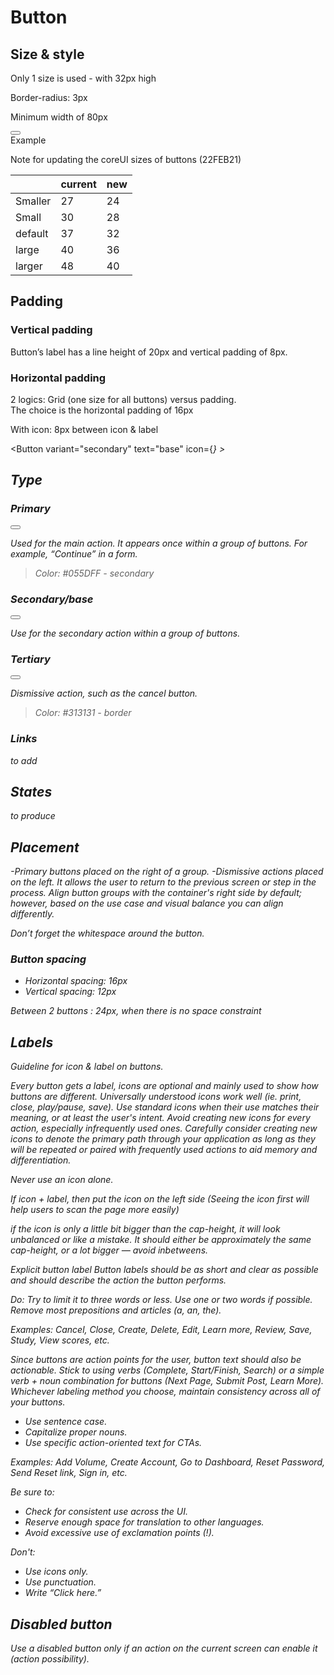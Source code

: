
<Meta title="MDX/Button" component={Button} />

# Button

## Size & style

Only 1 size is used - with 32px high

Border-radius: 3px

Minimum width of 80px


<Story name="size & style">
    <Button
    variant="base" 
    text="text"
    >
    </Button>
    <div>Example</div>
</Story>


Note for updating the coreUI sizes of buttons (22FEB21)

|         | current | new |
|---------|---------|-----|
| Smaller |      27 |  24 |
| Small   |      30 |  28 |
| default |      37 |  32 |
| large   |      40 |  36 |
| larger  |      48 |  40 |


## Padding

### Vertical padding
Button’s label has a line height of 20px and vertical padding of 8px.

### Horizontal padding
2 logics: Grid (one size for all buttons) versus padding.  
The choice is the horizontal padding of 16px


With icon: 8px between icon & label  
<Story name="icon & label">
    <div>
      <Button
        variant="secondary" 
        text="base"
        icon={<i className="fas fa-star" />} 
      >
      </Button>
    </div>
</Story>


## Type

### Primary

<Story name="Primary">
    <div>
      <Button
        variant="secondary" 
        text="primary"
      >
      </Button>
    </div>
</Story>

Used for the main action. It appears once within a group of buttons. For example, “Continue” in a form.

> Color: #055DFF - secondary

### Secondary/base

<div>
  <Button
    variant="base" 
    text="base"
  >
  </Button>
</div>

Use for the secondary action within a group of buttons. 


### Tertiary
<div>
  <Button
    outlined
    text="base"
  >
  </Button>
</div>

Dismissive action, such as the cancel button.

> Color: #313131 - border


### Links
*to add*


## States
*to produce*

## Placement

-Primary buttons placed on the right of a group.
-Dismissive actions placed on the left. It allows the user to return to the previous screen or step in the process.
Align button groups with the container's right side by default; however, based on the use case and visual balance you can align differently.


Don’t forget the whitespace around the button.


### Button spacing  
- Horizontal spacing: 16px  
- Vertical spacing: 12px  

Between 2 buttons : 24px, when there is no space constraint


## Labels

Guideline for icon & label on buttons.

Every button gets a label, icons are optional and mainly used to show how buttons are different.
Universally understood icons work well (ie. print, close, play/pause, save). Use standard icons when their use matches their meaning, or at least the user's intent. Avoid creating new icons for every action, especially infrequently used ones.
Carefully consider creating new icons to denote the primary path through your application as long as they will be repeated or paired with frequently used actions to aid memory and differentiation.

Never use an icon alone.

If icon + label, then put the icon on the left side (Seeing the icon first will help users to scan the page more easily)

if the icon is only a little bit bigger than the cap-height, it will look unbalanced or like a mistake. It should either be approximately the same cap-height, or a lot bigger — avoid inbetweens.



Explicit button label
Button labels should be as short and clear as possible and should describe the action the button performs.

Do:
Try to limit it to three words or less. Use one or two words if possible. Remove most prepositions and articles (a, an, the).

Examples: Cancel, Close, Create, Delete, Edit, Learn more, Review, Save, Study, View scores, etc.

Since buttons are action points for the user, button text should also be actionable. Stick to using verbs (Complete, Start/Finish, Search)  or a simple verb + noun combination for buttons (Next Page, Submit Post, Learn More). Whichever labeling method you choose, maintain consistency across all of your buttons.

- Use sentence case.
- Capitalize proper nouns.
- Use specific action-oriented text for CTAs.

Examples: Add Volume, Create Account, Go to Dashboard, Reset Password, Send Reset link, Sign in, etc.

Be sure to:  
- Check for consistent use across the UI.
- Reserve enough space for translation to other languages.
- Avoid excessive use of exclamation points (!).

Don't:  
- Use icons only.
- Use punctuation.
- Write “Click here.”



## Disabled button

Use a disabled button only if an action on the current screen can enable it (action possibility).

